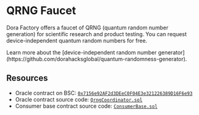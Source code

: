 
# QRNG Faucet

Dora Factory offers a faucet of QRNG (quantum random number generation) for scientific research and product testing. You can request device-independent quantum random numbers for free.

<Callout type="info">
  Learn more about the [device-independent random number
  generator](https://github.com/dorahacksglobal/quantum-randomness-generator).
</Callout>

## Resources

- Oracle contract on BSC: [`0x7156e92AF2d3DEeC0F04E3e321226389D16F6e93`](https://bscscan.com/address/0x7156e92af2d3deec0f04e3e321226389d16f6e93#code)
- Oracle contract source code: [`QrngCoordinator.sol`](https://github.com/DoraFactory/DI-QRNG-Faucet/blob/main/contracts/QrngCoordinator.sol)
- Consumer base contract source code: [`ConsumerBase.sol`](https://github.com/DoraFactory/DI-QRNG-Faucet/blob/main/contracts/ConsumerBase.sol)
